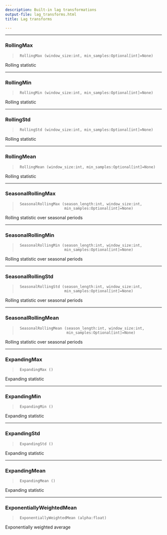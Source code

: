 ```yaml
---
description: Built-in lag transformations
output-file: lag_transforms.html
title: Lag transforms

---
```


------------------------------------------------------------------------

### RollingMax

> ``` text
>  RollingMax (window_size:int, min_samples:Optional[int]=None)
> ```

Rolling statistic

------------------------------------------------------------------------

### RollingMin

> ``` text
>  RollingMin (window_size:int, min_samples:Optional[int]=None)
> ```

Rolling statistic

------------------------------------------------------------------------

### RollingStd

> ``` text
>  RollingStd (window_size:int, min_samples:Optional[int]=None)
> ```

Rolling statistic

------------------------------------------------------------------------

### RollingMean

> ``` text
>  RollingMean (window_size:int, min_samples:Optional[int]=None)
> ```

Rolling statistic

------------------------------------------------------------------------

### SeasonalRollingMax

> ``` text
>  SeasonalRollingMax (season_length:int, window_size:int,
>                      min_samples:Optional[int]=None)
> ```

Rolling statistic over seasonal periods

------------------------------------------------------------------------

### SeasonalRollingMin

> ``` text
>  SeasonalRollingMin (season_length:int, window_size:int,
>                      min_samples:Optional[int]=None)
> ```

Rolling statistic over seasonal periods

------------------------------------------------------------------------

### SeasonalRollingStd

> ``` text
>  SeasonalRollingStd (season_length:int, window_size:int,
>                      min_samples:Optional[int]=None)
> ```

Rolling statistic over seasonal periods

------------------------------------------------------------------------

### SeasonalRollingMean

> ``` text
>  SeasonalRollingMean (season_length:int, window_size:int,
>                       min_samples:Optional[int]=None)
> ```

Rolling statistic over seasonal periods

------------------------------------------------------------------------

### ExpandingMax

> ``` text
>  ExpandingMax ()
> ```

Expanding statistic

------------------------------------------------------------------------

### ExpandingMin

> ``` text
>  ExpandingMin ()
> ```

Expanding statistic

------------------------------------------------------------------------

### ExpandingStd

> ``` text
>  ExpandingStd ()
> ```

Expanding statistic

------------------------------------------------------------------------

### ExpandingMean

> ``` text
>  ExpandingMean ()
> ```

Expanding statistic

------------------------------------------------------------------------

### ExponentiallyWeightedMean

> ``` text
>  ExponentiallyWeightedMean (alpha:float)
> ```

Exponentially weighted average

